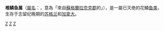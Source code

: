 {{问题条目|
{{Unreferenced|time=2013-06-19T08:55:21+00:00 }}
{{Untranslated-jargon|time=2013-06-22}}
{{Expert|time=2013-06-22}}
}}
{{Automatic taxobox
| taxon = Lanarkia
| authority = {{link-en|拉姆齊·特拉奎爾|Ramsay Traquair|Traquair}}, 1898
| image = Lanarkia spinosa 1.jpg
| image_caption = 刺椎鱗魚的化石
| fossil_range = [[志留紀|志留紀]]後期, {{fossil range|428|419}}
| type_species = '''恐怖椎鱗魚<br />''Lanarkia horrida'''''
| type_species_authority = Traquair, 1898
| subdivision_ranks = 其他[[物種|物種]]
| subdivision =
* '''刺椎鱗魚 ''L. spinulosa'''''<br /><small>Traquair, 1898</small>  
* '''矛形椎鱗魚 ''L. lanceolata'''''<br /><small>Marss & Ritchie, 1998</small> 
}}
'''椎鳞鱼属'''（[[學名|屬名]]：{{lang|la|''Lanarkia''}}，意為「來自[[蘇格蘭|蘇格蘭]][[拉奈克郡|拉奈克郡]]的」），是一屬已灭绝的花鱗[[鱼类|鱼类]]，生存于志留纪晚期的[[苏格兰|苏格兰]]和[[加拿大|加拿大]]。
{{花鱗魚綱}}
{{Taxonbar}}
[[Category:1898年描述的分类群|Z]]
[[Category:花鱗魚綱|Z]]
[[Category:志留纪鱼类|Z]]